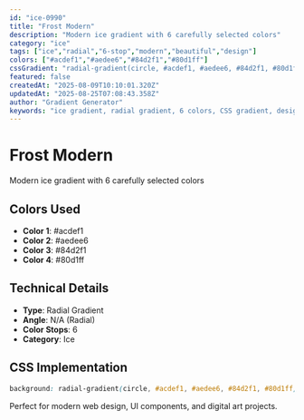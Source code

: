 ```yaml
---
id: "ice-0990"
title: "Frost Modern"
description: "Modern ice gradient with 6 carefully selected colors"
category: "ice"
tags: ["ice","radial","6-stop","modern","beautiful","design"]
colors: ["#acdef1","#aedee6","#84d2f1","#80d1ff"]
cssGradient: "radial-gradient(circle, #acdef1, #aedee6, #84d2f1, #80d1ff)"
featured: false
createdAt: "2025-08-09T10:10:01.320Z"
updatedAt: "2025-08-25T07:08:43.358Z"
author: "Gradient Generator"
keywords: "ice gradient, radial gradient, 6 colors, CSS gradient, design, #acdef1, #aedee6, #84d2f1, #80d1ff"
---
```


# Frost Modern

Modern ice gradient with 6 carefully selected colors

## Colors Used
- **Color 1**: #acdef1
- **Color 2**: #aedee6
- **Color 3**: #84d2f1
- **Color 4**: #80d1ff

## Technical Details
- **Type**: Radial Gradient
- **Angle**: N/A (Radial)
- **Color Stops**: 6
- **Category**: Ice

## CSS Implementation
```css
background: radial-gradient(circle, #acdef1, #aedee6, #84d2f1, #80d1ff);
```

Perfect for modern web design, UI components, and digital art projects.

